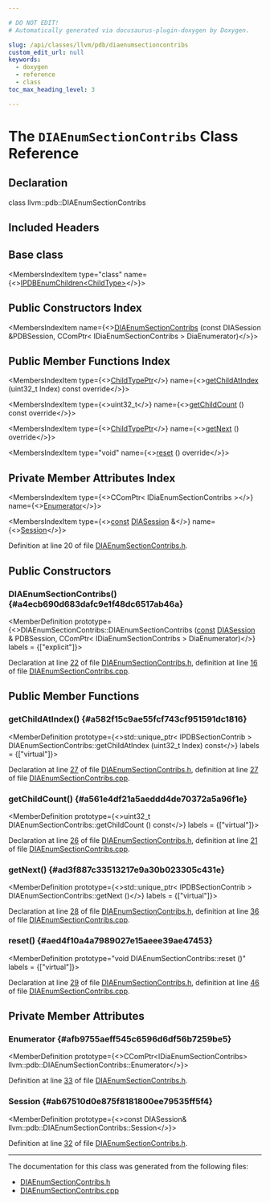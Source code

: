 ```yaml
---

# DO NOT EDIT!
# Automatically generated via docusaurus-plugin-doxygen by Doxygen.

slug: /api/classes/llvm/pdb/diaenumsectioncontribs
custom_edit_url: null
keywords:
  - doxygen
  - reference
  - class
toc_max_heading_level: 3

---
```





# The `DIAEnumSectionContribs` Class Reference

<DoxygenPage pluginConfig={pluginConfig}>



## Declaration

<CodeBlock>class llvm::pdb::DIAEnumSectionContribs</CodeBlock>

## Included Headers

<IncludesList>
<IncludesListItem
  filePath="llvm/DebugInfo/PDB/DIA/DIAEnumSectionContribs.h"
  permalink="/docs/api/files/include/include/llvm/include/llvm/debuginfo/include/llvm/debuginfo/pdb/include/llvm/debuginfo/pdb/dia/diaenumsectioncontribs-h"
  isLocal="true" />
</IncludesList>

## Base class

<MembersIndex>

<MembersIndexItem
  type="class"
  name={<><a href="/docs/api/classes/llvm/pdb/ipdbenumchildren">IPDBEnumChildren&lt;ChildType&gt;</a></>}>
</MembersIndexItem>

</MembersIndex>

## Public Constructors Index

<MembersIndex>

<MembersIndexItem
  name={<><a href="#a4ecb690d683dafc9e1f48dc6517ab46a">DIAEnumSectionContribs</a> (const DIASession &amp;PDBSession, CComPtr&lt; IDiaEnumSectionContribs &gt; DiaEnumerator)</>}>
</MembersIndexItem>

</MembersIndex>

## Public Member Functions Index

<MembersIndex>

<MembersIndexItem
  type={<><a href="/docs/api/classes/llvm/pdb/ipdbenumchildren/#a9f10c3a9dccca6e4230ddb05e92c206e">ChildTypePtr</a></>}
  name={<><a href="#a582f15c9ae55fcf743cf951591dc1816">getChildAtIndex</a> (uint32&#95;t Index) const override</>}>
</MembersIndexItem>

<MembersIndexItem
  type={<>uint32&#95;t</>}
  name={<><a href="#a561e4df21a5aeddd4de70372a5a96f1e">getChildCount</a> () const override</>}>
</MembersIndexItem>

<MembersIndexItem
  type={<><a href="/docs/api/classes/llvm/pdb/ipdbenumchildren/#a9f10c3a9dccca6e4230ddb05e92c206e">ChildTypePtr</a></>}
  name={<><a href="#ad3f887c33513217e9a30b023305c431e">getNext</a> () override</>}>
</MembersIndexItem>

<MembersIndexItem
  type="void"
  name={<><a href="#aed4f10a4a7989027e15aeee39ae47453">reset</a> () override</>}>
</MembersIndexItem>

</MembersIndex>

## Private Member Attributes Index

<MembersIndex>

<MembersIndexItem
  type={<>CComPtr&lt; IDiaEnumSectionContribs &gt;</>}
  name={<><a href="#afb9755aeff545c6596d6df56b7259be5">Enumerator</a></>}>
</MembersIndexItem>

<MembersIndexItem
  type={<><a href="/docs/api/files/lib/lib/target/lib/target/aarch64/aarch64promoteconstant-cpp/#a90f8350fecae261c25be85d38b451bff">const</a> <a href="/docs/api/classes/llvm/pdb/diasession">DIASession</a> &amp;</>}
  name={<><a href="#ab67510d0e875f8181800ee79535ff5f4">Session</a></>}>
</MembersIndexItem>

</MembersIndex>


Definition at line 20 of file <a href="/docs/api/files/include/include/llvm/include/llvm/debuginfo/include/llvm/debuginfo/pdb/include/llvm/debuginfo/pdb/dia/diaenumsectioncontribs-h">DIAEnumSectionContribs.h</a>.

<SectionDefinition>

## Public Constructors

### DIAEnumSectionContribs() {#a4ecb690d683dafc9e1f48dc6517ab46a}

<MemberDefinition
  prototype={<>DIAEnumSectionContribs::DIAEnumSectionContribs (<a href="/docs/api/files/lib/lib/target/lib/target/aarch64/aarch64promoteconstant-cpp/#a90f8350fecae261c25be85d38b451bff">const</a> <a href="/docs/api/classes/llvm/pdb/diasession">DIASession</a> &amp; PDBSession, CComPtr&lt; IDiaEnumSectionContribs &gt; DiaEnumerator)</>}
  labels = {["explicit"]}>

Declaration at line <a href="/docs/api/files/include/include/llvm/include/llvm/debuginfo/include/llvm/debuginfo/pdb/include/llvm/debuginfo/pdb/dia/diaenumsectioncontribs-h/#l00022">22</a> of file <a href="/docs/api/files/include/include/llvm/include/llvm/debuginfo/include/llvm/debuginfo/pdb/include/llvm/debuginfo/pdb/dia/diaenumsectioncontribs-h">DIAEnumSectionContribs.h</a>, definition at line <a href="/docs/api/files/lib/lib/debuginfo/lib/debuginfo/pdb/lib/debuginfo/pdb/dia/diaenumsectioncontribs-cpp/#l00016">16</a> of file <a href="/docs/api/files/lib/lib/debuginfo/lib/debuginfo/pdb/lib/debuginfo/pdb/dia/diaenumsectioncontribs-cpp">DIAEnumSectionContribs.cpp</a>.
</MemberDefinition>

</SectionDefinition>

<SectionDefinition>

## Public Member Functions

### getChildAtIndex() {#a582f15c9ae55fcf743cf951591dc1816}

<MemberDefinition
  prototype={<>std::unique&#95;ptr&lt; IPDBSectionContrib &gt; DIAEnumSectionContribs::getChildAtIndex (uint32&#95;t Index) const</>}
  labels = {["virtual"]}>

Declaration at line <a href="/docs/api/files/include/include/llvm/include/llvm/debuginfo/include/llvm/debuginfo/pdb/include/llvm/debuginfo/pdb/dia/diaenumsectioncontribs-h/#l00027">27</a> of file <a href="/docs/api/files/include/include/llvm/include/llvm/debuginfo/include/llvm/debuginfo/pdb/include/llvm/debuginfo/pdb/dia/diaenumsectioncontribs-h">DIAEnumSectionContribs.h</a>, definition at line <a href="/docs/api/files/lib/lib/debuginfo/lib/debuginfo/pdb/lib/debuginfo/pdb/dia/diaenumsectioncontribs-cpp/#l00027">27</a> of file <a href="/docs/api/files/lib/lib/debuginfo/lib/debuginfo/pdb/lib/debuginfo/pdb/dia/diaenumsectioncontribs-cpp">DIAEnumSectionContribs.cpp</a>.
</MemberDefinition>

### getChildCount() {#a561e4df21a5aeddd4de70372a5a96f1e}

<MemberDefinition
  prototype={<>uint32&#95;t DIAEnumSectionContribs::getChildCount () const</>}
  labels = {["virtual"]}>

Declaration at line <a href="/docs/api/files/include/include/llvm/include/llvm/debuginfo/include/llvm/debuginfo/pdb/include/llvm/debuginfo/pdb/dia/diaenumsectioncontribs-h/#l00026">26</a> of file <a href="/docs/api/files/include/include/llvm/include/llvm/debuginfo/include/llvm/debuginfo/pdb/include/llvm/debuginfo/pdb/dia/diaenumsectioncontribs-h">DIAEnumSectionContribs.h</a>, definition at line <a href="/docs/api/files/lib/lib/debuginfo/lib/debuginfo/pdb/lib/debuginfo/pdb/dia/diaenumsectioncontribs-cpp/#l00021">21</a> of file <a href="/docs/api/files/lib/lib/debuginfo/lib/debuginfo/pdb/lib/debuginfo/pdb/dia/diaenumsectioncontribs-cpp">DIAEnumSectionContribs.cpp</a>.
</MemberDefinition>

### getNext() {#ad3f887c33513217e9a30b023305c431e}

<MemberDefinition
  prototype={<>std::unique&#95;ptr&lt; IPDBSectionContrib &gt; DIAEnumSectionContribs::getNext ()</>}
  labels = {["virtual"]}>

Declaration at line <a href="/docs/api/files/include/include/llvm/include/llvm/debuginfo/include/llvm/debuginfo/pdb/include/llvm/debuginfo/pdb/dia/diaenumsectioncontribs-h/#l00028">28</a> of file <a href="/docs/api/files/include/include/llvm/include/llvm/debuginfo/include/llvm/debuginfo/pdb/include/llvm/debuginfo/pdb/dia/diaenumsectioncontribs-h">DIAEnumSectionContribs.h</a>, definition at line <a href="/docs/api/files/lib/lib/debuginfo/lib/debuginfo/pdb/lib/debuginfo/pdb/dia/diaenumsectioncontribs-cpp/#l00036">36</a> of file <a href="/docs/api/files/lib/lib/debuginfo/lib/debuginfo/pdb/lib/debuginfo/pdb/dia/diaenumsectioncontribs-cpp">DIAEnumSectionContribs.cpp</a>.
</MemberDefinition>

### reset() {#aed4f10a4a7989027e15aeee39ae47453}

<MemberDefinition
  prototype="void DIAEnumSectionContribs::reset ()"
  labels = {["virtual"]}>

Declaration at line <a href="/docs/api/files/include/include/llvm/include/llvm/debuginfo/include/llvm/debuginfo/pdb/include/llvm/debuginfo/pdb/dia/diaenumsectioncontribs-h/#l00029">29</a> of file <a href="/docs/api/files/include/include/llvm/include/llvm/debuginfo/include/llvm/debuginfo/pdb/include/llvm/debuginfo/pdb/dia/diaenumsectioncontribs-h">DIAEnumSectionContribs.h</a>, definition at line <a href="/docs/api/files/lib/lib/debuginfo/lib/debuginfo/pdb/lib/debuginfo/pdb/dia/diaenumsectioncontribs-cpp/#l00046">46</a> of file <a href="/docs/api/files/lib/lib/debuginfo/lib/debuginfo/pdb/lib/debuginfo/pdb/dia/diaenumsectioncontribs-cpp">DIAEnumSectionContribs.cpp</a>.
</MemberDefinition>

</SectionDefinition>

<SectionDefinition>

## Private Member Attributes

### Enumerator {#afb9755aeff545c6596d6df56b7259be5}

<MemberDefinition
  prototype={<>CComPtr&lt;IDiaEnumSectionContribs&gt; llvm::pdb::DIAEnumSectionContribs::Enumerator</>}>

Definition at line <a href="/docs/api/files/include/include/llvm/include/llvm/debuginfo/include/llvm/debuginfo/pdb/include/llvm/debuginfo/pdb/dia/diaenumsectioncontribs-h/#l00033">33</a> of file <a href="/docs/api/files/include/include/llvm/include/llvm/debuginfo/include/llvm/debuginfo/pdb/include/llvm/debuginfo/pdb/dia/diaenumsectioncontribs-h">DIAEnumSectionContribs.h</a>.
</MemberDefinition>

### Session {#ab67510d0e875f8181800ee79535ff5f4}

<MemberDefinition
  prototype={<>const DIASession&amp; llvm::pdb::DIAEnumSectionContribs::Session</>}>

Definition at line <a href="/docs/api/files/include/include/llvm/include/llvm/debuginfo/include/llvm/debuginfo/pdb/include/llvm/debuginfo/pdb/dia/diaenumsectioncontribs-h/#l00032">32</a> of file <a href="/docs/api/files/include/include/llvm/include/llvm/debuginfo/include/llvm/debuginfo/pdb/include/llvm/debuginfo/pdb/dia/diaenumsectioncontribs-h">DIAEnumSectionContribs.h</a>.
</MemberDefinition>

</SectionDefinition>

<hr/>

The documentation for this class was generated from the following files:

<ul>
<li><a href="/docs/api/files/include/include/llvm/include/llvm/debuginfo/include/llvm/debuginfo/pdb/include/llvm/debuginfo/pdb/dia/diaenumsectioncontribs-h">DIAEnumSectionContribs.h</a></li>
<li><a href="/docs/api/files/lib/lib/debuginfo/lib/debuginfo/pdb/lib/debuginfo/pdb/dia/diaenumsectioncontribs-cpp">DIAEnumSectionContribs.cpp</a></li>
</ul>

</DoxygenPage>
